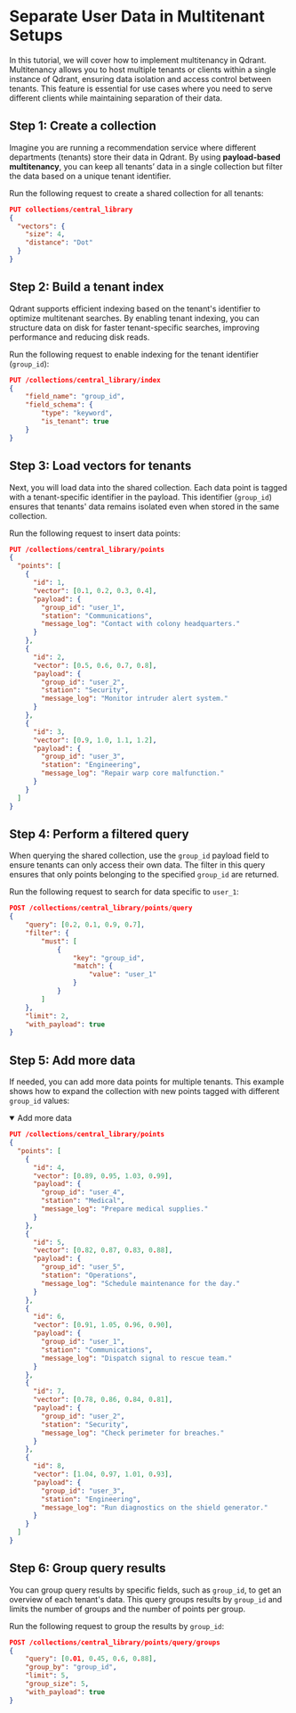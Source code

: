 
# Separate User Data in Multitenant Setups

In this tutorial, we will cover how to implement multitenancy in Qdrant. Multitenancy allows you to host multiple tenants or clients within a single instance of Qdrant, ensuring data isolation and access control between tenants. This feature is essential for use cases where you need to serve different clients while maintaining separation of their data.

## Step 1: Create a collection

Imagine you are running a recommendation service where different departments (tenants) store their data in Qdrant. By using **payload-based multitenancy**, you can keep all tenants’ data in a single collection but filter the data based on a unique tenant identifier.

Run the following request to create a shared collection for all tenants:

```json withRunButton=true
PUT collections/central_library
{
  "vectors": {
    "size": 4,
    "distance": "Dot"
  }
}
```

## Step 2: Build a tenant index

Qdrant supports efficient indexing based on the tenant's identifier to optimize multitenant searches. By enabling tenant indexing, you can structure data on disk for faster tenant-specific searches, improving performance and reducing disk reads.

Run the following request to enable indexing for the tenant identifier (`group_id`):

```json withRunButton=true
PUT /collections/central_library/index
{
    "field_name": "group_id",
    "field_schema": {
        "type": "keyword",
        "is_tenant": true
    }
}
```

## Step 3: Load vectors for tenants

Next, you will load data into the shared collection. Each data point is tagged with a tenant-specific identifier in the payload. This identifier (`group_id`) ensures that tenants' data remains isolated even when stored in the same collection.

Run the following request to insert data points:

```json withRunButton=true
PUT /collections/central_library/points
{
  "points": [
    {
      "id": 1,
      "vector": [0.1, 0.2, 0.3, 0.4],    
      "payload": {
        "group_id": "user_1",
        "station": "Communications",
        "message_log": "Contact with colony headquarters."
      }
    },
    {
      "id": 2,
      "vector": [0.5, 0.6, 0.7, 0.8],
      "payload": {
        "group_id": "user_2",
        "station": "Security",
        "message_log": "Monitor intruder alert system."
      }
    },
    {
      "id": 3,
      "vector": [0.9, 1.0, 1.1, 1.2],
      "payload": {
        "group_id": "user_3",
        "station": "Engineering",
        "message_log": "Repair warp core malfunction."
      }
    }
  ]
}
```

## Step 4: Perform a filtered query

When querying the shared collection, use the `group_id` payload field to ensure tenants can only access their own data. The filter in this query ensures that only points belonging to the specified `group_id` are returned.

Run the following request to search for data specific to `user_1`:

```json withRunButton=true
POST /collections/central_library/points/query
{
    "query": [0.2, 0.1, 0.9, 0.7],
    "filter": {
        "must": [
            {
                "key": "group_id",
                "match": {
                    "value": "user_1"
                }
            }
        ]
    },
    "limit": 2,
    "with_payload": true
}
```

## Step 5: Add more data

If needed, you can add more data points for multiple tenants. This example shows how to expand the collection with new points tagged with different `group_id` values:

<details open={true}>
<summary>Add more data</summary>

```json withRunButton=true
PUT /collections/central_library/points
{
  "points": [
    {
      "id": 4,
      "vector": [0.89, 0.95, 1.03, 0.99],
      "payload": {
        "group_id": "user_4",
        "station": "Medical",
        "message_log": "Prepare medical supplies."
      }
    },
    {
      "id": 5,
      "vector": [0.82, 0.87, 0.83, 0.88],
      "payload": {
        "group_id": "user_5",
        "station": "Operations",
        "message_log": "Schedule maintenance for the day."
      }
    },
    {
      "id": 6,
      "vector": [0.91, 1.05, 0.96, 0.90],
      "payload": {
        "group_id": "user_1",
        "station": "Communications",
        "message_log": "Dispatch signal to rescue team."
      }
    },
    {
      "id": 7,
      "vector": [0.78, 0.86, 0.84, 0.81],
      "payload": {
        "group_id": "user_2",
        "station": "Security",
        "message_log": "Check perimeter for breaches."
      }
    },
    {
      "id": 8,
      "vector": [1.04, 0.97, 1.01, 0.93],
      "payload": {
        "group_id": "user_3",
        "station": "Engineering",
        "message_log": "Run diagnostics on the shield generator."
      }
    }
  ]
}
```
</details>

## Step 6: Group query results

You can group query results by specific fields, such as `group_id`, to get an overview of each tenant's data. This query groups results by `group_id` and limits the number of groups and the number of points per group.

Run the following request to group the results by `group_id`:

```json withRunButton=true
POST /collections/central_library/points/query/groups
{
    "query": [0.01, 0.45, 0.6, 0.88],
    "group_by": "group_id",  
    "limit": 5,  
    "group_size": 5,
    "with_payload": true  
}
```

